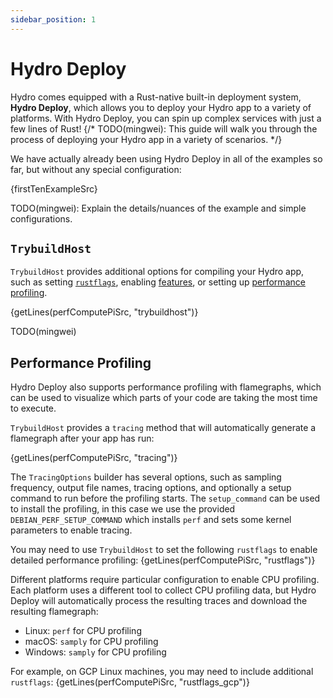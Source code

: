 ```yaml
---
sidebar_position: 1
---
```



# Hydro Deploy

Hydro comes equipped with a Rust-native built-in deployment system, **Hydro Deploy**, which allows you to deploy your
Hydro app to a variety of platforms. With Hydro Deploy, you can spin up complex services with just a few lines of Rust!
{/* TODO(mingwei): This guide will walk you through the process of deploying your Hydro app in a variety of scenarios. */}

We have actually already been using Hydro Deploy in all of the examples so far, but without any special
configuration:

<CodeBlock language="rust" title="examples/first_ten.rs">{firstTenExampleSrc}</CodeBlock>

TODO(mingwei): Explain the details/nuances of the example and simple configurations.

## `TrybuildHost`

`TrybuildHost` provides additional options for compiling your Hydro app, such as setting [`rustflags`](https://doc.rust-lang.org/cargo/reference/config.html#buildrustflags),
enabling [features](https://doc.rust-lang.org/cargo/reference/features.html), or setting up [performance profiling](#performance-profiling).

<CodeBlock language="rust" title="hydro_test/examples/perf_compute_pi.rs">{getLines(perfComputePiSrc, "trybuildhost")}</CodeBlock>

TODO(mingwei)

## Performance Profiling

Hydro Deploy also supports performance profiling with flamegraphs, which can be used to visualize which parts of your
code are taking the most time to execute.

`TrybuildHost` provides a `tracing` method that will automatically generate a flamegraph after your app has run:

<CodeBlock language="rust" title="hydro_test/examples/perf_compute_pi.rs">{getLines(perfComputePiSrc, "tracing")}</CodeBlock>

The `TracingOptions` builder has several options, such as sampling frequency, output file names, tracing options, and
optionally a setup command to run before the profiling starts. The `setup_command` can be used to install the profiling,
in this case we use the provided `DEBIAN_PERF_SETUP_COMMAND` which installs `perf` and sets some kernel parameters to
enable tracing.

You may need to use `TrybuildHost` to set the following `rustflags` to enable detailed performance profiling:
<CodeBlock language="rust" title="hydro_test/examples/perf_compute_pi.rs">{getLines(perfComputePiSrc, "rustflags")}</CodeBlock>

Different platforms require particular configuration to enable CPU profiling. Each platform uses a different tool to collect
CPU profiling data, but Hydro Deploy will automatically process the resulting traces and download the resulting flamegraph:

* Linux: `perf` for CPU profiling
* macOS: `samply` for CPU profiling
* Windows: `samply` for CPU profiling

For example, on GCP Linux machines, you may need to include additional `rustflags`:
<CodeBlock language="rust" title="hydro_test/examples/perf_compute_pi.rs">{getLines(perfComputePiSrc, "rustflags_gcp")}</CodeBlock>
